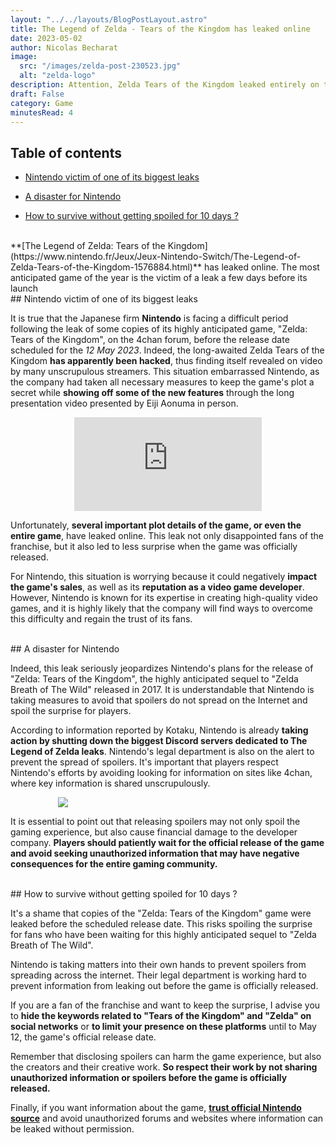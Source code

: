 ```yaml
---
layout: "../../layouts/BlogPostLayout.astro"
title: The Legend of Zelda - Tears of the Kingdom has leaked online  
date: 2023-05-02
author: Nicolas Becharat
image:
  src: "/images/zelda-post-230523.jpg"
  alt: "zelda-logo"
description: Attention, Zelda Tears of the Kingdom leaked entirely on the web
draft: False
category: Game
minutesRead: 4
---
```


## Table of contents

*   [Nintendo victim of one of its biggest leaks](#Nintendo-victim-of-one-of-its-biggest-leaks)

*   [A disaster for Nintendo](#A-disaster-for-Nintendo)

*   [How to survive without getting spoiled for 10 days ?](#How-to-survive-without-getting-spoiled-for-10-days-?)


<br/>
**[The Legend of Zelda: Tears of the Kingdom](https://www.nintendo.fr/Jeux/Jeux-Nintendo-Switch/The-Legend-of-Zelda-Tears-of-the-Kingdom-1576884.html)** has leaked online. The most anticipated game of the year is the victim of a leak a few days before its launch


<br/>
## Nintendo victim of one of its biggest leaks

It is true that the Japanese firm **Nintendo** is facing a difficult period following the leak of some copies of its highly anticipated game, "Zelda: Tears of the Kingdom", on the 4chan forum, before the release date scheduled for the _12 May 2023_. Indeed, the long-awaited Zelda Tears of the Kingdom **has apparently been hacked**, thus finding itself revealed on video by many unscrupulous streamers. This situation embarrassed Nintendo, as the company had taken all necessary measures to keep the game's plot a secret while **showing off some of the new features** through the long presentation video presented by Eiji Aonuma in person.

<iframe src="https://www.youtube.com/embed/fYZuiFDQwQw" title="The Legend of Zelda: Tears of the Kingdom – Official Trailer #2" frameborder="0" allow="accelerometer; autoplay; clipboard-write; encrypted-media; gyroscope; picture-in-picture; web-share" allowfullscreen style="max-width: 50vh; height: auto; display: block; margin: 0 auto"></iframe>

Unfortunately, **several important plot details of the game, or even the entire game**, have leaked online. This leak not only disappointed fans of the franchise, but it also led to less surprise when the game was officially released.

For Nintendo, this situation is worrying because it could negatively **impact the game's sales**, as well as its **reputation as a video game developer**. However, Nintendo is known for its expertise in creating high-quality video games, and it is highly likely that the company will find ways to overcome this difficulty and regain the trust of its fans.

<br/>
## A disaster for Nintendo

Indeed, this leak seriously jeopardizes Nintendo's plans for the release of "Zelda: Tears of the Kingdom", the highly anticipated sequel to "Zelda Breath of The Wild" released in 2017. It is understandable that Nintendo is taking measures to avoid that spoilers do not spread on the Internet and spoil the surprise for players.

According to information reported by Kotaku, Nintendo is already **taking action by shutting down the biggest Discord servers dedicated to The Legend of Zelda leaks**. Nintendo's legal department is also on the alert to prevent the spread of spoilers. It's important that players respect Nintendo's efforts by avoiding looking for information on sites like 4chan, where key information is shared unscrupulously.

<img src = "https://i.redd.it/7qpin6du2gxa1.jpg" style="max-width: 70%; height: auto; display: block; margin: 0 auto"/>

It is essential to point out that releasing spoilers may not only spoil the gaming experience, but also cause financial damage to the developer company. **Players should patiently wait for the official release of the game and avoid seeking unauthorized information that may have negative consequences for the entire gaming community.**

<br/>
## How to survive without getting spoiled for 10 days ?

It's a shame that copies of the "Zelda: Tears of the Kingdom" game were leaked before the scheduled release date. This risks spoiling the surprise for fans who have been waiting for this highly anticipated sequel to "Zelda Breath of The Wild".

Nintendo is taking matters into their own hands to prevent spoilers from spreading across the internet. Their legal department is working hard to prevent information from leaking out before the game is officially released.

If you are a fan of the franchise and want to keep the surprise, I advise you to **hide the keywords related to "Tears of the Kingdom" and "Zelda" on social networks** or **to limit your presence on these platforms** until to May 12, the game's official release date.

Remember that disclosing spoilers can harm the game experience, but also the creators and their creative work. **So respect their work by not sharing unauthorized information or spoilers before the game is officially released.** 

Finally, if you want information about the game, **[trust official Nintendo source](https://www.nintendo.fr/News/News-et-nouveautes-11145.html)** and avoid unauthorized forums and websites where information can be leaked without permission.




